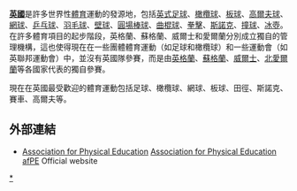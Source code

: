 {{refimprove|time=2014-05-11T11:04:24+00:00}}
'''[[英國|英國]]'''是許多世界性[[體育|體育]]運動的發源地，包括[[英式足球|英式足球]]、[[橄欖球|橄欖球]]、[[板球|板球]]、[[高爾夫球|高爾夫球]]、[[網球|網球]]、[[乒乓球|乒乓球]]、[[羽毛球|羽毛球]]、[[壁球|壁球]]、[[圓場棒球|圓場棒球]]、[[曲棍球|曲棍球]]、[[拳擊|拳擊]]、[[斯諾克|斯諾克]]、[[撞球|撞球]]、[[冰壺|冰壺]]。在許多體育項目的起步階段，英格蘭、蘇格蘭、威爾士和愛爾蘭分別成立獨自的管理機構，這也使得現在在一些團體體育運動（如足球和橄欖球）和一些運動會（如英聯邦運動會）中，並沒有英國隊參賽，而是由[[英格蘭|英格蘭]]、[[蘇格蘭|蘇格蘭]]、[[威爾士|威爾士]]、[[北愛爾蘭|北愛爾蘭]]等各國家代表的獨自參賽。

現在在英國最受歡迎的體育運動包括足球、橄欖球、網球、板球、田徑、斯諾克、賽車、高爾夫等。

==外部連結==
* [http://www.afpe.org.uk Association for Physical Education] [[Association_for_Physical_Education|Association for Physical Education]] [[afPE|afPE]] Official website

{{歐洲題目|體育}}

[[Category:英國體育|*]]
